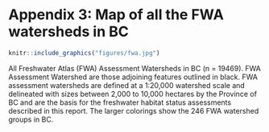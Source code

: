 # Appendix 3: Map of all the FWA watersheds in BC {#appendix-3 .unnumbered}


```r
knitr::include_graphics("figures/fwa.jpg")

```
All Freshwater Atlas (FWA) Assessment Watersheds in BC (n = 19469). FWA Assessment Watershed are those adjoining features outlined in black. FWA assessment watersheds are defined at a 1:20,000 watershed scale and delineated with sizes between 2,000 to 10,000 hectares by the Province of BC and are the basis for the freshwater habitat status assessments described in this report. The larger colorings show the 246 FWA watershed groups in BC.

<!-- Trying to get Appendix-specific figure numbering
{r fwa_wshds, fig.cap = "All Freshwater Atlas (FWA) Assessment Watersheds in BC (n = 19,469). FWA Assessment Watershed are those adjoining features outlined in black. FWA assessment watersheds are defined at a 1:20,000 watershed scale and delineated with sizes between 2,000 to 10,000 hectares by the Province of BC and are the basis for the freshwater habitat status assessments described in this report. The larger colorings show the 246 FWA watershed groups in BC.", include = TRUE, echo = FALSE, out.width='80%', fig.align='center', fig.cap.pre = 'Figure A', fig.lp = 'app-fig'} -->